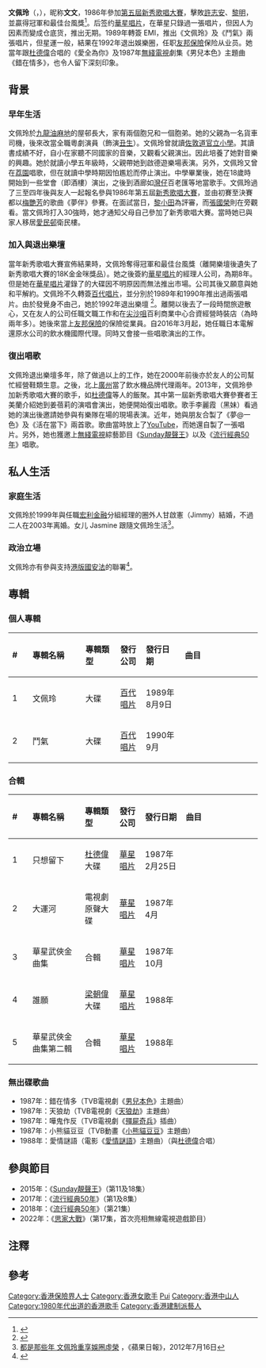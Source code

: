 {{藝人
|姓名 = 文佩玲
|類型 = 女歌手
|羅馬拼音 = Man Pui Ling
|英文名 = Jacqueline Man
|綽號 = 文文
|圖片 = 
|圖片簡介 = 
|出生日期 = {{birth_date_and_age|1964|3|15}}
|出生地點 = {{BHKG}}
|語言 = 粵語、英語、普通話
|國籍 = {{CNHK}}
|籍貫 = [[廣東省|廣東省]][[中山市|中山市]]
|民族 = [[漢族|漢族]]
|配偶 = {{marriage|甘啟憲（Jimmy）|1999|2003|reason=divorced}}
|兒女 = 女兒：Jasmine Kam<br>（{{birth_date_and_age|2000|2|22}}）
|親屬 = 胞兄：Man King Hung
|教育程度 = 中五
|母校 = 佐敦道官立小學
|宗教信仰 =
|音樂類型 = [[粵語流行音樂|粵語流行]]<br>[[華語流行音樂|華語流行]]
|職業 = [[歌手|歌手]]、保險從業員、代理人
|唱片公司 = [[華星唱片|華星唱片]]（1986年至1989年）<br>[[百代唱片_(香港)|百代唱片]]（1989年至1992年）
|經紀公司 = [[華星唱片|華星唱片]]（1986年至1989年）
|出道作品 = 《愛全為你》
|代表作品 = 《愛全為你》<br />《錯在情多》<br />《浪子Jacky》<br />《鬥氣》
|活躍年代 = 1986年至1992年，2013年至今
}}

'''文佩玲'''（{{lang-en|Jacqueline Man Pui Ling}}，{{bd|1964年|3月15日}}），昵称'''文文'''，1986年參加[[第五屆新秀歌唱大賽|第五屆新秀歌唱大賽]]，擊敗[[許志安|許志安]]、[[黎明|黎明]]，並贏得冠軍和最佳台風獎<ref>{{web reference|URL=https://www.hk01.com/%E5%A8%9B%E6%A8%82/56482/-%E5%B0%88%E8%A8%AA-%E6%A2%85%E8%89%B7%E8%8A%B3%E9%80%9D%E4%B8%9613%E5%B9%B4-%E8%8E%AB%E9%8E%AE%E8%B3%A2%E6%96%87%E4%BD%A9%E7%8E%B2%E7%B4%B0%E5%91%B3%E5%BE%A9%E5%88%BB%E5%9B%9E%E6%86%B6|title=【專訪】梅艷芳逝世13年　莫鎮賢文佩玲細味復刻回憶|work=香港01|year=2016年|date=12月31日}}</ref>。后签约[[華星唱片|華星唱片]]，在華星只錄過一張唱片，但因人为因素而變成仓底货，推出无期。1989年轉簽 EMI，推出《文佩玲》及《鬥氣》兩張唱片，但星運一般，結果在1992年退出娛樂圈，任职[[友邦保險|友邦保險]]保险从业员。她當年跟[[杜德偉|杜德偉]]合唱的《愛全為你》及1987年[[無綫電視|無綫電視]]劇集《男兒本色》主題曲《錯在情多》，也令人留下深刻印象。

==背景==
===早年生活===
文佩玲於[[九龍|九龍]][[油麻地|油麻地]]的屋邨長大，家有兩個胞兄和一個胞弟。她的父親為一名貨車司機，後來改當全職粵劇演員（飾演[[丑角|丑生]]）。文佩玲曾就讀[[佐敦道官立小學|佐敦道官立小學]]。其讀書成績不好，自小在家聽不同國家的音樂，又觀看父親演出。因此培養了她對音樂的興趣。她於就讀小學五年級時，父親帶她到啟德遊樂場表演。另外，文佩玲又曾在[[荔園|荔園]]唱歌，但在就讀中學時期因怕尷尬而停止演出。{{noteTag|關於文佩玲的童年生活與部分就學資料來自香港電台第二台廣播節目《守下留情》於2017年5月29日播出的「文佩玲姐姐訪問第一集 + 街上巧遇舊同學，重溫！」訪問。}}中學畢業後，她在18歲時開始到一些堂會（即酒樓）演出，之後到酒廊如[[灣仔|灣仔]]百老匯等地當歌手。文佩玲過了三至四年後與友人一起報名參與1986年第五屆[[新秀歌唱大賽|新秀歌唱大賽]]，並由初賽至決賽都以[[梅艷芳|梅艷芳]]的歌曲《夢伴》參賽。在面試當日，[[黎小田|黎小田]]為評審，而[[張國榮|張國榮]]則在旁觀看。當文佩玲打入30強時，她才通知父母自己參加了新秀歌唱大賽。{{noteTag|資料來自香港電台第二台廣播節目《守下留情》於2017年5月30日播出的「文佩玲姐姐訪問第二集 + 大兩首準備講端午，重溫！」訪問。}}當時她已與家人移居[[愛民邨|愛民邨]]衛民樓。
===加入與退出樂壇===
當年新秀歌唱大賽宣佈結果時，文佩玲奪得冠軍和最佳台風獎（離開樂壇後遺失了新秀歌唱大賽的18K金金咪獎品）。她之後簽約[[華星唱片|華星唱片]]的經理人公司，為期8年。但是她在[[華星唱片|華星唱片]]灌錄了的大碟因不明原因而無法推出市場。公司其後又願意與她和平解約。文佩玲不久轉簽[[百代唱片_(香港)|百代唱片]]，並分別於1989年和1990年推出過兩張唱片。{{noteTag|資料來自香港電台第二台廣播節目《守下留情》於2017年5月31日播出的「文佩玲姐姐訪問第三集 + CD鋪Carl哥與電台音樂經歷，重溫！」訪問。}}由於發覺身不由己，她於1992年退出樂壇
<ref>{{web reference|URL=https://hk.entertainment.appledaily.com/entertainment/daily/article/20170505/20010813|title=新秀贏黎明欠運退娛圈 失婚文佩玲冇拖拍「個女反對」|work=香港蘋果日報|year=2007年|date=5月5日|access-date=2017-12-01|archive-date=2019-08-11|archive-url=https://web.archive.org/web/20190811045422/https://hk.entertainment.appledaily.com/entertainment/daily/article/20170505/20010813|dead-url=no}}</ref>。離開以後去了一段時間旅遊散心，又在友人的公司任職文職工作和在[[尖沙咀|尖沙咀]]百利商業中心合資經營時裝店（為時兩年多）。她後來當上[[友邦保險|友邦保險]]的保險從業員。自2016年3月起，她任職日本電解還原水公司的飲水機國際代理。同時又會接一些唱歌演出的工作。{{noteTag|資料來自香港電台第二台廣播節目《守下留情》於2017年6月1日播出的「文佩玲姐姐訪問第四集 + 興奮HighHigh過下午，重溫！」訪問。}}
===復出唱歌===
文佩玲退出樂壇多年，除了做過以上的工作，她在2000年前後亦於友人的公司幫忙經營鞋類生意。之後，北上[[廣州|廣州]]當了飲水機品牌代理兩年。2013年，文佩玲參加新秀歌唱大賽的歌手，如[[杜德偉|杜德偉]]等人的飯聚。其中第一屆新秀歌唱大賽參賽者王美蘭介紹她到姜蓓莉的演唱會演出，她便開始復出唱歌。歌手李麗霞（黑妹）看過她的演出後邀請她參與有樂隊在場的現場表演。{{noteTag|資料來自香港電台第二台廣播節目《守下留情》於2017年6月2日播出的「文佩玲姐姐訪問最後一集 + 三家都講糉，重溫！」訪問。}}近年，她與朋友合製了《夢@一色》及《活在當下》兩首歌。歌曲當時放上了[[YouTube|YouTube]]，而她還自製了一張唱片。另外，她也獲邀上[[無綫電視|無綫電視]]綜藝節目《[[Sunday靚聲王|Sunday靚聲王]]》以及《[[流行經典50年|流行經典50年]]》唱歌。
==私人生活==
===家庭生活===
文佩玲於1999年與任職[[宏利金融|宏利金融]]分組經理的圈外人甘啟憲（Jimmy）結婚，不過二人在2003年离婚。女儿 Jasmine 跟隨文佩玲生活<ref>[http://hk.apple.nextmedia.com/entertainment/art/20120716/16517032 都是那些年 文佩玲重享娛圈虛榮] {{Wayback|url=http://hk.apple.nextmedia.com/entertainment/art/20120716/16517032 |date=20170928192048 }}，《蘋果日報》，2012年7月16日</ref>。

=== 政治立場 ===
文佩玲亦有參與支持[[全國人民代表大會關於建立健全香港特別行政區維護國家安全的法律制度和執行機制的決定|港版國安法]]的聯署<ref>{{cite news |title=文藝界2600人聯署支持立法 |accessdate=2020-06-02 |work=文匯報 |date=2020-05-30}}</ref>。

==專輯==
===個人專輯===
{| class="wikitable"
!align="left" width="50px"| #
!align="left" width="220px"| 專輯名稱
!align="left" width="120px"| 專輯類型
!align="left" width="70px"| 發行公司
!align="left" width="100px"| 發行日期
!align="left" width="350px"| 曲目
|-
! 1
! 文佩玲
| 大碟
| [[百代唱片_(香港)|百代唱片]]
| 1989年8月9日
| {{hidden|  曲目|
# 浪子Jacky
# 零晨情人
# 紫色香檳夜
# 知音千個
# 火焰霓虹
# 曾經愛過
# 等著你回來
# 未如天算
# 午夜狂奔
# 追問}}
|-
! 2
! 鬥氣
| 大碟
| [[百代唱片_(香港)|百代唱片]]
| 1990年9月
| {{hidden|  曲目|
# 鬥氣
# 難得糊塗
# 過火
# 可愛不可戀
# 從來無後悔
# 誰曾待我好
# 驟來的去年夏季
# Come On
# 情人羅密歐
# 知道你在等我}}
|}

===合輯===
{| class="wikitable"
!align="left" width="50px"| #
!align="left" width="220px"| 專輯名稱
!align="left" width="120px"| 專輯類型
!align="left" width="70px"| 發行公司
!align="left" width="110px"| 發行日期
!align="left" width="350px"| 曲目
|-
! 1
! 只想留下
| [[杜德偉|杜德偉]]大碟
| [[華星唱片|華星唱片]]
| 1987年2月25日
| {{hidden|  曲目|
#縱使一天（杜德偉）
#Only You（杜德偉、莫鎮賢）
#真心的說話（杜德偉）
#謠言（杜德偉）
#我心換妳心（杜德偉）
#只想留下（杜德偉）
#'''愛全為你（[[杜德偉|杜德偉]]、文佩玲）'''
#情永在（杜德偉）
#Let's Go Love（杜德偉）
#誰伴我今晚（杜德偉）
}}
|-
! 2
! 大運河
| 電視劇原聲大碟
| [[華星唱片|華星唱片]]
| 1987年4月
| {{hidden|  曲目|
# 雄霸天下（梁朝偉、呂方）
# '''人在愛在（[[梁朝偉|梁朝偉]]、文佩玲）<br/>（TVB電視劇《[[大運河_(電視劇)|大運河]]》插曲）'''
# 勇踏前程（呂方）
# '''縴船曲（文佩玲）<br/>（TVB電視劇《[[大運河_(電視劇)|大運河]]》插曲）'''
# 孤寂江湖（梁朝偉）
# '''花落花開（文佩玲）<br/>（TVB電視劇《[[大運河_(電視劇)|大運河]]》插曲）'''
# 大運河二胡協奏曲 第一樂章：築運河
# 第二樂章：民不聊生
# 第三樂章：滅隋立唐}}
|-
! 3
! 華星武俠金曲集
| 合輯
| [[華星唱片|華星唱片]]
| 1987年10月
| {{hidden|  曲目|
# 問誰領風騷（羅文、甄妮）
# 胡漢夢（方曉虹、劉錫明）
# 執手同行（鄭少秋）
# 碧血忠魂（呂方）
# 劍伴誰在（梅艷芳、梁朝偉）
# 俗世如來（呂方）
# 怒罵命運（羅文）
# 一生抱恨哀（甄妮）
# 衝出醉鄉（鄭少秋）
# '''踏月亮（文佩玲）<br/>（TVB電視劇《[[殭屍奇兵|殭屍奇兵]]》主題曲）'''
# 劍斷魂在（許志安）
# 愁思逐水流（梅艷芳）}}
|-
! 4
! 誰願
| [[梁朝偉|梁朝偉]]大碟
| [[華星唱片|華星唱片]]
| 1988年
| {{hidden|  曲目|
#誰願（梁朝偉）
#Love Me in the Night（梁朝偉）
#迷惘（梁朝偉）
#'''留我枕邊（梁朝偉、文佩玲）<br/>（TVB電視劇《[[新紮師兄1988|新紮師兄1988]]》插曲）'''
#潮流由我創（梁朝偉）
#情改變（梁朝偉）
#高速戰士（梁朝偉）
#Mr. Lonely（梁朝偉）
#告訴我吧（梁朝偉）
#衝刺（梁朝偉）
}}
|-
! 5
! 華星武俠金曲集第二輯
| 合輯
| [[華星唱片|華星唱片]]
| 1988年
| {{hidden|  曲目|
# 難得糊塗（梅艷芳）
# 我不再否認（甄妮）
# 那可問旁人（許志安）
# 願妳知我心（梁朝偉）
# 花開兩爭艷（張衛健、江欣燕）
# 情絲牽我心（梁朝偉）
# 永不遺憾（羅文）
# 菊花淚（呂方、鄭秀文）
# 奇門鬼谷（劉錫明）
# 珍惜這一刻（呂方、鄭秀文）
# '''愛的竟是我（文佩玲）<br/>（TVB電視劇《[[狂龍|狂龍]]》插曲）'''
# 無言亦可相傾訴（劉錫明、方曉虹）}}
|}

===無出碟歌曲===
*1987年：錯在情多（TVB電視劇《[[男兒本色_(香港電視劇)|男兒本色]]》主題曲）
*1987年：天狼劫（TVB電視劇《[[天狼劫|天狼劫]]》主題曲）
*1987年：嘩鬼作反（TVB電視劇《[[殭屍奇兵|殭屍奇兵]]》插曲）
*1987年：小熊貓豆豆（TVB動畫《[[小熊貓豆豆|小熊貓豆豆]]》主題曲）
*1988年：愛情謎語（電影《[[愛情謎語|愛情謎語]]》主題曲）（與[[杜德偉|杜德偉]]合唱）

==參與節目==
* 2015年：《[[Sunday靚聲王|Sunday靚聲王]]》（第11及18集）
* 2017年：《[[流行經典50年|流行經典50年]]》（第1及8集）
* 2018年：《[[流行經典50年|流行經典50年]]》（第21集）
* 2022年：《[[思家大戰|思家大戰]]》（第17集，首次亮相無線電視遊戲節目）

==注釋==
{{noteFoot}}
==參考==
{{reflist}}
{{新秀歌唱大賽}}
{{DEFAULTSORT:man}}
[[Category:香港保險界人士|Category:香港保險界人士]]
[[Category:香港女歌手|Category:香港女歌手]]
[[Category:文姓|Pui]]
[[Category:香港中山人|Category:香港中山人]]
[[Category:1980年代出道的香港歌手|Category:1980年代出道的香港歌手]]
[[Category:香港建制派藝人|Category:香港建制派藝人]]